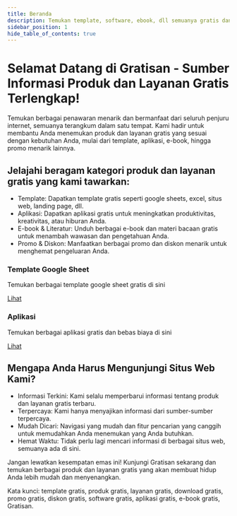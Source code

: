 ```yaml
---
title: Beranda
description: Temukan template, software, ebook, dll semuanya gratis dan legal.
sidebar_position: 1
hide_table_of_contents: true
---
```


# Selamat Datang di Gratisan - Sumber Informasi Produk dan Layanan Gratis Terlengkap!

Temukan berbagai penawaran menarik dan bermanfaat dari seluruh penjuru internet, semuanya terangkum dalam satu tempat. Kami hadir untuk membantu Anda menemukan produk dan layanan gratis yang sesuai dengan kebutuhan Anda, mulai dari template, aplikasi, e-book, hingga promo menarik lainnya.

## Jelajahi beragam kategori produk dan layanan gratis yang kami tawarkan:

- Template: Dapatkan template gratis seperti google sheets, excel, situs web, landing page, dll.
- Aplikasi: Dapatkan aplikasi gratis untuk meningkatkan produktivitas, kreativitas, atau hiburan Anda.
- E-book & Literatur: Unduh berbagai e-book dan materi bacaan gratis untuk menambah wawasan dan pengetahuan Anda.
- Promo & Diskon: Manfaatkan berbagai promo dan diskon menarik untuk menghemat pengeluaran Anda.

<div class="row">
    <div class="col col--6">
        <div class="card-demo">
            <div class="card card-new-color margin-bottom--md">
                <div class="card__header">
                <h3>Template Google Sheet</h3>
                </div>
                <div class="card__body">
                <p>Temukan berbagai template google sheet gratis di sini</p>
                </div>
                <div class="card__footer">
                    <a class="button button--secondary button--block" href="/gratis/category/template-google-sheets">Lihat</a>
                </div>
            </div>
        </div>
    </div>
    <div class="col col--6">
        <div class="card-demo">
            <div class="card card-new-color margin-bottom--md">
                <div class="card__header">
                <h3>Aplikasi</h3>
                </div>
                <div class="card__body">
                <p>Temukan berbagai aplikasi gratis dan bebas biaya di sini</p>
                </div>
                <div class="card__footer">
                    <a class="button button--secondary button--block" href="/gratis/category/aplikasi">Lihat</a>
                </div>
            </div>
        </div>
    </div>
</div>

## Mengapa Anda Harus Mengunjungi Situs Web Kami?

- Informasi Terkini: Kami selalu memperbarui informasi tentang produk dan layanan gratis terbaru.
- Terpercaya: Kami hanya menyajikan informasi dari sumber-sumber terpercaya.
- Mudah Dicari: Navigasi yang mudah dan fitur pencarian yang canggih untuk memudahkan Anda menemukan yang Anda butuhkan.
- Hemat Waktu: Tidak perlu lagi mencari informasi di berbagai situs web, semuanya ada di sini.

Jangan lewatkan kesempatan emas ini! Kunjungi Gratisan sekarang dan temukan berbagai produk dan layanan gratis yang akan membuat hidup Anda lebih mudah dan menyenangkan.

Kata kunci: template gratis, produk gratis, layanan gratis, download gratis, promo gratis, diskon gratis, software gratis, aplikasi gratis, e-book gratis, Gratisan.